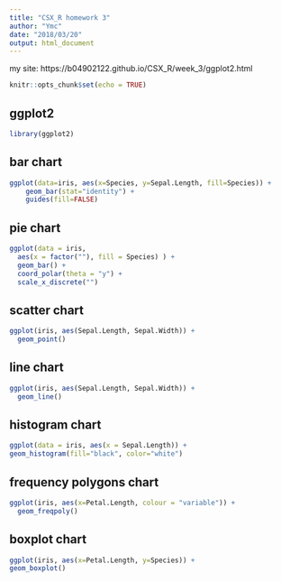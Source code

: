 ```yaml
---
title: "CSX_R homework 3"
author: "Ymc"
date: "2018/03/20"
output: html_document
---
```

my site: https://b04902122.github.io/CSX_R/week_3/ggplot2.html
  
  ```r
knitr::opts_chunk$set(echo = TRUE)
```

## ggplot2

```r
library(ggplot2)
```

## bar chart
```r
ggplot(data=iris, aes(x=Species, y=Sepal.Length, fill=Species)) +
    geom_bar(stat="identity") +
    guides(fill=FALSE)
```

## pie chart
```r
ggplot(data = iris,
  aes(x = factor(""), fill = Species) ) +
  geom_bar() +
  coord_polar(theta = "y") +
  scale_x_discrete("")
```

## scatter chart
```r
ggplot(iris, aes(Sepal.Length, Sepal.Width)) +
  geom_point()
```

## line chart
```r
ggplot(iris, aes(Sepal.Length, Sepal.Width)) +
  geom_line()
```

## histogram chart
```r
ggplot(data = iris, aes(x = Sepal.Length)) +
geom_histogram(fill="black", color="white")
```

## frequency polygons chart
```r
ggplot(iris, aes(x=Petal.Length, colour = "variable")) +
  geom_freqpoly()
```

## boxplot chart
```r
ggplot(iris, aes(x=Petal.Length, y=Species)) +
geom_boxplot()
```
